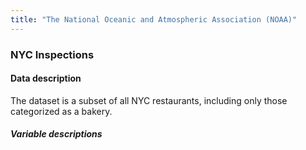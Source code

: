 ```yaml
---
title: "The National Oceanic and Atmospheric Association (NOAA)"
---
```


### NYC Inspections

#### Data description

The dataset is a subset of all NYC restaurants, including only those categorized as a bakery.


##### Variable descriptions


